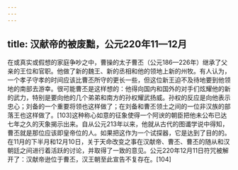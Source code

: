 ```yaml
---
---
---
```

title: 汉献帝的被废黜，公元220年11—12月
---



在或真实或假想的家庭争吵之中，曹操的太子曹丕（公元186—226年）继承了父亲的王位和官职。他做了新的魏王、新的丞相和他的领地上新的州牧。有人认为，一个孝子守孝的时间应该比曹丕所守的更长一些，但这位新王迫不及待地要到他领地的南部去游幸。很可能曹丕是这样想的：他得向国内和国外的对手们炫耀他的新的武力，特别是要向他的几个弟弟和南方的孙权耀武扬威。孙权的反应是向他表示忠心；刘备的一个重要将领也这样做了；在刘备和曹丕领土之间的一位非汉族的部落王也这样做了。[103]这种称心如意的征象使得一个阿谀的朝臣把他未公布已达七年之久的天象揭示出来。自从公元213年以来，他就从古代的图谶学说中得知，曹丕就是那位应该即皇帝位的人。如果把这作为一个试探器，它是达到了目的的。在11月的下半月和12月10日，关于天命改变之事在汉献帝、曹丕、曹丕的随从和汉朝廷之间进行着活跃的讨论，并取得了一致的意见。公元220年12月11日符咒被解开了：汉献帝逊位于曹丕，汉王朝至此宣告不复存在。[104]